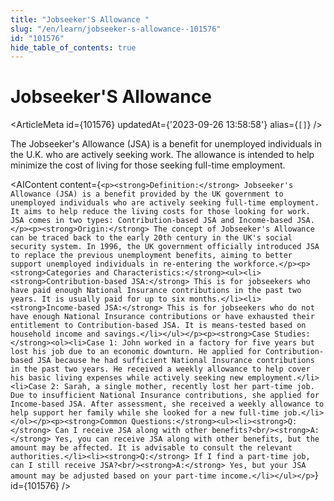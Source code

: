 ```yaml
---
title: "Jobseeker'S Allowance "
slug: "/en/learn/jobseeker-s-allowance--101576"
id: "101576"
hide_table_of_contents: true
---
```



# Jobseeker'S Allowance 

<ArticleMeta id={101576} updatedAt={'2023-09-26 13:58:58'} alias={`[]`} />
<div className='border-solid border-b border-t-0 my-4 border-[var(--ifm-color-gray-300)]' />

The Jobseeker's Allowance (JSA) is a benefit for unemployed individuals in the U.K. who are actively seeking work. The allowance is intended to help minimize the cost of living for those seeking full-time employment.

<AIContent content={`<p><strong>Definition:</strong> Jobseeker's Allowance (JSA) is a benefit provided by the UK government to unemployed individuals who are actively seeking full-time employment. It aims to help reduce the living costs for those looking for work. JSA comes in two types: Contribution-based JSA and Income-based JSA.</p><p><strong>Origin:</strong> The concept of Jobseeker's Allowance can be traced back to the early 20th century in the UK's social security system. In 1996, the UK government officially introduced JSA to replace the previous unemployment benefits, aiming to better support unemployed individuals in re-entering the workforce.</p><p><strong>Categories and Characteristics:</strong><ul><li><strong>Contribution-based JSA:</strong> This is for jobseekers who have paid enough National Insurance contributions in the past two years. It is usually paid for up to six months.</li><li><strong>Income-based JSA:</strong> This is for jobseekers who do not have enough National Insurance contributions or have exhausted their entitlement to Contribution-based JSA. It is means-tested based on household income and savings.</li></ul></p><p><strong>Case Studies:</strong><ol><li>Case 1: John worked in a factory for five years but lost his job due to an economic downturn. He applied for Contribution-based JSA because he had sufficient National Insurance contributions in the past two years. He received a weekly allowance to help cover his basic living expenses while actively seeking new employment.</li><li>Case 2: Sarah, a single mother, recently lost her part-time job. Due to insufficient National Insurance contributions, she applied for Income-based JSA. After assessment, she received a weekly allowance to help support her family while she looked for a new full-time job.</li></ol></p><p><strong>Common Questions:</strong><ul><li><strong>Q:</strong> Can I receive JSA along with other benefits?<br/><strong>A:</strong> Yes, you can receive JSA along with other benefits, but the amount may be affected. It is advisable to consult the relevant authorities.</li><li><strong>Q:</strong> If I find a part-time job, can I still receive JSA?<br/><strong>A:</strong> Yes, but your JSA amount may be adjusted based on your part-time income.</li></ul></p>`} id={101576} />
